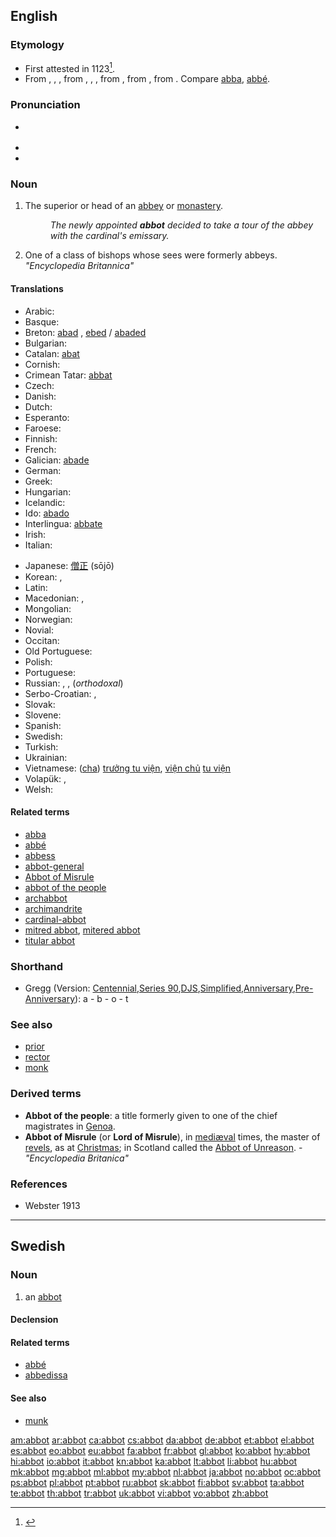 ==English==

===Etymology===
* First attested in 1123<ref>{{reference-book | last = Dobbie | first = Elliott K. | coauthors = Dunmore, C. William, et al. | editor = Barnhart, Robert K.| title = Chambers Dictionary of Etymology | origyear = 1998 | year = 2004 | publisher = Chambers Harrap Publishers Ltd | location = Edinburgh, Scotland | isbn =0550142304 | pages = 2}}</ref>.
* From {{etyl|enm}} {{term|abbot|lang=ang}}, {{term|abbod|lang=enm}}, {{term|abbed|lang=enm}}, from {{etyl|ang}} {{term|abbat|lang=ang}}, {{term|abbad|lang=ang}}, {{term|abbod|lang=ang}}, from {{etyl|la}} {{term|abbas|abbās|father|lang=la}}, from {{etyl|grc}} {{term|ἀββᾶς|tr=abbas|lang=grc|sc=polytonic}}, from {{etyl|arc}} {{term|אבא||father|lang=arc|tr=’abbā|sc=Hebr}}. Compare [[abba]], [[abbé]].

===Pronunciation===
* {{a|RP}} {{IPA|/ˈæb.ət/}}
* {{audio|en-us-abbot.ogg|Audio (US)}}
* {{rhymes|æbət}}

===Noun===
{{en-noun}}

# The superior or head of an [[abbey]] or [[monastery]].
#: ''The newly appointed '''abbot''' decided to take a tour of the abbey with the cardinal's emissary.''
# One of a class of bishops whose sees were formerly abbeys. ''"Encyclopedia Britannica"''

====Translations====
{{trans-top|superior or head of an abbey or monastery}}
* Arabic: {{t-|ar|رئيس الدير|tr=Rʼiys ad-Dyr}}
* Basque: {{t+|eu|abade}}
* Breton: [[abad]] {{m}}, [[ebed]] / [[abaded]] {{p}}
* Bulgarian: {{t+|bg|игумен|tr=igumen}}
* Catalan: [[abat]]
* Cornish: {{t-|kw|abas|m}}
* Crimean Tatar: [[abbat#*Crimean Tatar|abbat]]
* Czech: {{t+|cs|opat|m}}
* Danish: {{t-|da|abbed}}
* Dutch: {{t+|nl|abt}}
* Esperanto: {{t+|eo|abato|xs=Esperanto}}
* Faroese: {{t-|fo|abbati|m}}
* Finnish: {{t+|fi|apotti}}
* French: {{t+|fr|abbé|m}}
* Galician: [[abade]] {{m}}
* German: {{t+|de|Abt|m}}
* Greek: {{t+|el|ηγούμενος}}
* Hungarian: {{t+|hu|apát}}
* Icelandic: {{t+|is|ábóti|m}}
* Ido: [[abado]]
* Interlingua: [[abbate]]
* Irish: {{t-|ga|ab|m}}
* Italian: {{t+|it|abate}}
{{trans-mid}}
* Japanese: [[僧正]] (sōjō)
* Korean: {{t-|ko|승정|tr=僧正, seungjeong|sc=Hang}},  {{t-|ko|수도원장|tr=修道院長, sudowonjang|sc=Hang}}
* Latin: {{t-|la|abbas|m}}
* Macedonian: {{t-|mk|опат|m|tr=ópat}},  {{t-|mk|игумен|m|tr=ígumen}}
* Mongolian: {{t-|mn|хамба лам|sc=Cyrl|xs=Mongolian}}
* Norwegian: {{t+|no|abbed}}
* Novial: {{qualifier|male}} {{tø|nov|abato}}
* Occitan: {{t+|oc|abat|m|xs=Occitan}}
* Old Portuguese: {{tø|roa-ptg|abade}}
* Polish: {{t+|pl|opat|m}}
* Portuguese: {{t+|pt|abade}}
* Russian: {{t+|ru|аббат|m|tr=abbát}}, {{t+|ru|настоятель|m|tr=nastoját'el'}}, {{t+|ru|игумен|m|tr=igúm'en}} (''orthodoxal'')
* Serbo-Croatian: {{t|sh|игуман|m|tr=iguman|sc=Cyrl}},  {{t|sh|опат|m|tr=opat|sc=Cyrl}}
* Slovak: {{t-|sk|opát|m}}
* Slovene: {{t+|sl|opat|m}}
* Spanish: {{t+|es|abad}}
* Swedish: {{t+|sv|abbot}}
* Turkish: {{t+|tr|başrahip}}
* Ukrainian: {{t+|uk|абат|m|tr=abát|xs=Ukrainian}}
* Vietnamese: ([[cha]]) [[trưởng tu viện]], [[viện chủ]] [[tu viện]]
* Volapük: {{qualifier|male or female}} {{t+|vo|lepädan}}, {{qualifier|male}} {{t-|vo|hilepädan}}
* Welsh: {{t-|cy|abad|m|xs=Welsh}}
{{trans-bottom}}

====Related terms====
* [[abba]]
* [[abbé]]
* [[abbess]]
* [[abbot-general]]
* [[Abbot of Misrule]]
* [[abbot of the people]]
* [[archabbot]]
* [[archimandrite]]
* [[cardinal-abbot]]
* [[mitred abbot]], [[mitered abbot]]
* [[titular abbot]]

===Shorthand===
* Gregg (Version: [http://en.wikipedia.org/wiki/Gregg_Shorthand#Centennial_Gregg_Shorthand Centennial],[http://en.wikipedia.org/wiki/Gregg_Shorthand#Series_90_Gregg_Shorthand Series 90],[http://en.wikipedia.org/wiki/Gregg_Shorthand#Diamond_Jubilee_Gregg_Shorthand  DJS],[http://en.wikipedia.org/wiki/Gregg_Shorthand#Simplified_Gregg_Shorthand Simplified],[http://en.wikipedia.org/wiki/Gregg_Shorthand#Anniversary_Gregg_Shorthand Anniversary],[http://en.wikipedia.org/wiki/Gregg_Shorthand#Pre-Anniversary_Gregg_Shorthand Pre-Anniversary]): a - b - o - t

===See also===
* [[prior]]
* [[rector]]
* [[monk]]

===Derived terms===
* '''Abbot of the people''': a title formerly given to one of the chief magistrates in [[Genoa]].
* '''Abbot of Misrule''' (or '''Lord of Misrule'''), in [[mediæval]] times, the master of [[revels]], as at [[Christmas]]; in Scotland called the [[Abbot of Unreason]]. - ''"Encyclopedia Britanica"''

===References===
<references/>
* Webster 1913

----

==Swedish==

===Noun===
{{sv-noun|g=c}}

# an [[#English|abbot]]

====Declension====
{{sv-noun-reg-ar}}

====Related terms====
* [[abbé]]
* [[abbedissa]]

====See also====
* [[munk]]

[[am:abbot]]
[[ar:abbot]]
[[ca:abbot]]
[[cs:abbot]]
[[da:abbot]]
[[de:abbot]]
[[et:abbot]]
[[el:abbot]]
[[es:abbot]]
[[eo:abbot]]
[[eu:abbot]]
[[fa:abbot]]
[[fr:abbot]]
[[gl:abbot]]
[[ko:abbot]]
[[hy:abbot]]
[[hi:abbot]]
[[io:abbot]]
[[it:abbot]]
[[kn:abbot]]
[[ka:abbot]]
[[lt:abbot]]
[[li:abbot]]
[[hu:abbot]]
[[mk:abbot]]
[[mg:abbot]]
[[ml:abbot]]
[[my:abbot]]
[[nl:abbot]]
[[ja:abbot]]
[[no:abbot]]
[[oc:abbot]]
[[ps:abbot]]
[[pl:abbot]]
[[pt:abbot]]
[[ru:abbot]]
[[sk:abbot]]
[[fi:abbot]]
[[sv:abbot]]
[[ta:abbot]]
[[te:abbot]]
[[th:abbot]]
[[tr:abbot]]
[[uk:abbot]]
[[vi:abbot]]
[[vo:abbot]]
[[zh:abbot]]